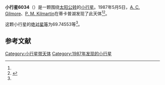 {{Infobox planet
| bgcolour = #FFFFC0
| name = 6034
| symbol = 
| image = 
| caption = 
| discovery = yes
| discovery_ref = 
| discoverer = [[A._C._Gilmore|A. C. Gilmore]]、[[P._M._Kilmartin|P. M. Kilmartin]]
| discovery_site = [[蒂卡普湖|蒂卡普湖]] 
| discovered = 1987年5月5日
| designations = yes
| mp_name = 
| named_after = 
| alt_names = 1987 JA/ 1983 EM3 / 1992 UE1
| mp_category = [[主带小行星|主带小行星]]
| orbit_ref = <ref name="a">[http://ssd.jpl.nasa.gov/sbdb.cgi?sstr=6034 6034] {{Wayback|url=http://ssd.jpl.nasa.gov/sbdb.cgi?sstr=6034 |date=20110609211352 }}，小行星數據庫瀏覽器（JPL Small-Body Database Browser）－[[美国国家航空航天局|美国国家航空航天局]]喷气推进实验室</ref>
| epoch = 2456400.5 (2013年4月18日更新)
| aphelion = {{convert|2.7329668|AU|km|3|abbr=on|lk=out}}
| perihelion = {{convert|1.9439832|AU|km|3|abbr=on}}
| semimajor = {{convert|2.3384750|AU|km|3|abbr=on}}
| eccentricity = 0.1686962
| period = 1306.163441 [[日|日]]<br />3.58[[儒略年|儒略年]]
| avg_speed = 
| inclination = 3.52972
| asc_node = 29.34950
| mean_anomaly = 
| arg_peri = 69.74553
| satellites = 
| physical_characteristics = yes
| dimensions = 
| mass = 
| density = 
| surface_grav = 
| escape_velocity = 
| sidereal_day = 
| axial_tilt = 
| pole_ecliptic_lat = 
| pole_ecliptic_lon = 
| albedo = 
| temperatures= 
| temp_name1 = 
| mean_temp_1 = 
| max_temp_1 = 
| temp_name2 = 
| max_temp_2 = 
| spectral_type = 
| abs_magnitude = 69.74553
}}

'''小行星6034'''（{{lang-en|6034}}）是一颗围绕[[太阳|太阳]][[公转|公转]]的[[小行星|小行星]]。1987年5月5日，[[A._C._Gilmore|A. C. Gilmore]]、[[P._M._Kilmartin|P. M. Kilmartin]]在蒂卡普湖发现了此天体<ref name="a" /><ref>{{cite news|title=小行星列表|url=http://cfa-www.harvard.edu/iau/lists/NumberedMPs.txt|accessdate=2013-07-08|newspaper=哈佛大学|archive-date=2008-05-17|archive-url=https://web.archive.org/web/20080517010638/http://cfa-www.harvard.edu/iau/lists/NumberedMPs.txt|dead-url=no}}</ref>。

这颗小行星的[[绝对星等|绝对星等]]为69.74553等<ref name="a" />。

==参考文献==
{{reflist}}
{{Minor Planet Number|[[小行星6033|小行星6033]]|[[小行星6035|小行星6035]]}}

{{小天体}}

[[Category:小行星带天体|Category:小行星带天体]]
[[Category:1987年发现的小行星|Category:1987年发现的小行星]]

{{asteroid-stub}}